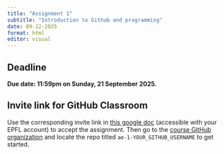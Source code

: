```yaml
---
title: "Assignment 1"
subtitle: "Introduction to Github and programming"
date: 09-12-2025
format: html
editor: visual
---
```


::: callout-important
# Deadline

**Due date: 11:59pm on Sunday, 21 September 2025.**
:::

::: {.callout-note collapse="false"}
# Invite link for GitHub Classroom

Use the corresponding invite link in [this google doc](https://docs.google.com/document/d/1XTO7obXEr2Yxllxk48wnZ5e49ptPGMsMyl40KEZDGRg/edit?usp=sharing) (accessible with your EPFL account) to accept the assignment. Then go to the [course GitHub organization](https://github.com/MATH-517) and locate the repo titled `ae-1-YOUR_GITHUB_USERNAME` to get started. 
:::
